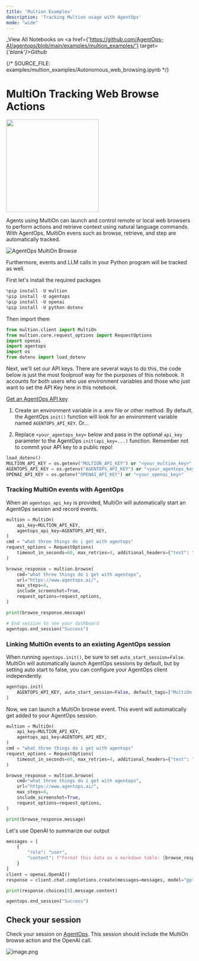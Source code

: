 ```yaml
---
title: 'Multion Examples'
description: 'Tracking Multion usage with AgentOps'
mode: "wide"
---
```


_View All Notebooks on <a href={'https://github.com/AgentOps-AI/agentops/blob/main/examples/multion_examples/'} target={'_blank'}>Github</a>_



{/*  SOURCE_FILE: examples/multion_examples/Autonomous_web_browsing.ipynb  */}

# MultiOn Tracking Web Browse Actions
<img src="https://github.com/AgentOps-AI/agentops/blob/b4aac2d4b9fb16d6aa0a25aa9018210a94f1bef2/docs/logo/multion_integration.png?raw=true" width="250px" style="max-width: 100%; height: auto;"/>
    
Agents using MultiOn can launch and control remote or local web browsers to perform actions and retrieve context using natural language commands. With AgentOps, MultiOn evens such as browse, retrieve, and step are automatically tracked.


![AgentOps MultiOn Browse](https://github.com/AgentOps-AI/agentops/blob/main/docs/images/agentops-multion-browse.gif?raw=true)

Furthermore, events and LLM calls in your Python program will be tracked as well.

First let's install the required packages


```python
%pip install -U multion
%pip install -U agentops
%pip install -U openai
%pip install -U python-dotenv
```

Then import them


```python
from multion.client import MultiOn
from multion.core.request_options import RequestOptions
import openai
import agentops
import os
from dotenv import load_dotenv
```

Next, we'll set our API keys. There are several ways to do this, the code below is just the most foolproof way for the purposes of this notebook. It accounts for both users who use environment variables and those who just want to set the API Key here in this notebook.

[Get an AgentOps API key](https://agentops.ai/settings/projects)

1. Create an environment variable in a .env file or other method. By default, the AgentOps `init()` function will look for an environment variable named `AGENTOPS_API_KEY`. Or...

2. Replace `<your_agentops_key>` below and pass in the optional `api_key` parameter to the AgentOps `init(api_key=...)` function. Remember not to commit your API key to a public repo!


```python
load_dotenv()
MULTION_API_KEY = os.getenv("MULTION_API_KEY") or "<your_multion_key>"
AGENTOPS_API_KEY = os.getenv("AGENTOPS_API_KEY") or "<your_agentops_key>"
OPENAI_API_KEY = os.getenv("OPENAI_API_KEY") or "<your_openai_key>"
```

### Tracking MultiOn events with AgentOps

When an `agentops_api_key` is provided, MultiOn will automatically start an AgentOps session and record events.


```python
multion = MultiOn(
    api_key=MULTION_API_KEY,
    agentops_api_key=AGENTOPS_API_KEY,
)
cmd = "what three things do i get with agentops"
request_options = RequestOptions(
    timeout_in_seconds=60, max_retries=4, additional_headers={"test": "ing"}
)

browse_response = multion.browse(
    cmd="what three things do i get with agentops",
    url="https://www.agentops.ai/",
    max_steps=4,
    include_screenshot=True,
    request_options=request_options,
)

print(browse_response.message)

# End session to see your dashboard
agentops.end_session("Success")
```

### Linking MultiOn events to an existing AgentOps session
When running `agentops.init()`, be sure to set `auto_start_session=False`. MultiOn will automatically launch AgentOps sessions by default, but by setting auto start to false, you can configure your AgentOps client independently.


```python
agentops.init(
    AGENTOPS_API_KEY, auto_start_session=False, default_tags=["MultiOn browse example"]
)
```

Now, we can launch a MultiOn browse event. This event will automatically get added to your AgentOps session.


```python
multion = MultiOn(
    api_key=MULTION_API_KEY,
    agentops_api_key=AGENTOPS_API_KEY,
)
cmd = "what three things do i get with agentops"
request_options = RequestOptions(
    timeout_in_seconds=60, max_retries=4, additional_headers={"test": "ing"}
)

browse_response = multion.browse(
    cmd="what three things do i get with agentops",
    url="https://www.agentops.ai/",
    max_steps=4,
    include_screenshot=True,
    request_options=request_options,
)

print(browse_response.message)
```

Let's use OpenAI to summarize our output


```python
messages = [
    {
        "role": "user",
        "content": f"Format this data as a markdown table: {browse_response.message}",
    }
]
client = openai.OpenAI()
response = client.chat.completions.create(messages=messages, model="gpt-3.5-turbo")

print(response.choices[0].message.content)
```


```python
agentops.end_session("Success")
```

## Check your session
Check your session on [AgentOps](https://app.agentops.ai). This session should include the MultiOn browse action and the OpenAI call.

![image.png](Autonomous_web_browsing_files/image.png)
